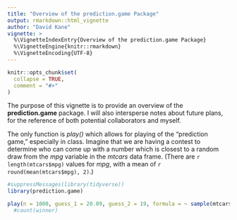```yaml
---
title: "Overview of the prediction.game Package"
output: rmarkdown::html_vignette
author: "David Kane"
vignette: >
  %\VignetteIndexEntry{Overview of the prediction.game Package}
  %\VignetteEngine{knitr::rmarkdown}
  %\VignetteEncoding{UTF-8}
---
```


```r
knitr::opts_chunk$set(
  collapse = TRUE,
  comment = "#>"
)
```

The purpose of this vignette is to provide an overview of the **prediction.game** package. I will also intersperse notes about future plans, for the reference of both potential collaborators and myself.

The only function is *play()* which allows for playing of the "prediction game," especially in class. Imagine that we are having a contest to determine who can come up with a number which is closest to a random draw from the *mpg* variable in the *mtcars* data frame. (There are `r length(mtcars$mpg)`  values for *mpg*, with a mean of `r round(mean(mtcars$mpg), 2)`.) 

```r
#suppressMessages(library(tidyverse))
library(prediction.game)

play(n = 1000, guess_1 = 20.09, guess_2 = 19, formula = ~ sample(mtcars$mpg, size = 1)) # %>% 
  #count(winner)
```
